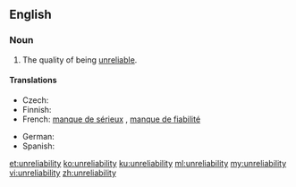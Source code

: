 ==English==

===Noun===
{{en-noun|~|unreliabilities}}

# The quality of being [[unreliable]].

====Translations====
{{trans-top|the quality of being unreliable}}
* Czech: {{t-|cs|nespolehlivost|f}}
* Finnish: {{t-|fi|epäluotettavuus}}
* French: [[manque de sérieux]] {{m}}, [[manque de fiabilité]] {{m}}
{{trans-mid}}
* German: {{t+|de|Unzuverlässigkeit|f}}
* Spanish: {{t+|es|inseguridad|f}}
{{trans-bottom}}

[[et:unreliability]]
[[ko:unreliability]]
[[ku:unreliability]]
[[ml:unreliability]]
[[my:unreliability]]
[[vi:unreliability]]
[[zh:unreliability]]